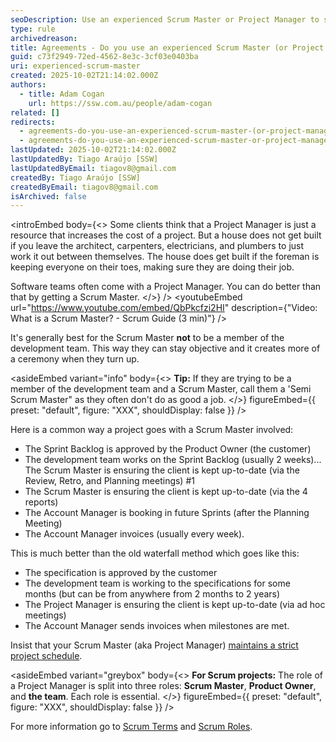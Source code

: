 ```yaml
---
seoDescription: Use an experienced Scrum Master or Project Manager to streamline your software development project and ensure timely delivery
type: rule
archivedreason:
title: Agreements - Do you use an experienced Scrum Master (or Project Manager)?
guid: c73f2949-72ed-4562-8e3c-3cf03e0403ba
uri: experienced-scrum-master
created: 2025-10-02T21:14:02.000Z
authors:
  - title: Adam Cogan
    url: https://ssw.com.au/people/adam-cogan
related: []
redirects:
  - agreements-do-you-use-an-experienced-scrum-master-(or-project-manager)
  - agreements-do-you-use-an-experienced-scrum-master-or-project-manager
lastUpdated: 2025-10-02T21:14:02.000Z
lastUpdatedBy: Tiago Araújo [SSW]
lastUpdatedByEmail: tiagov8@gmail.com
createdBy: Tiago Araújo [SSW]
createdByEmail: tiagov8@gmail.com
isArchived: false
---
```


<introEmbed
  body={<>
Some clients think that a Project Manager is just a resource that increases the cost of a project. But a house does not get built if you leave the architect, carpenters, electricians, and plumbers to just work it out between themselves. The house does get built if the foreman is keeping everyone on their toes, making sure they are doing their job.

Software teams often come with a Project Manager. You can do better than that by getting a Scrum Master.
  </>}
/>
<youtubeEmbed url="https://www.youtube.com/embed/QbPkcfzi2HI" description={"Video: What is a Scrum Master? - Scrum Guide (3 min)"} />

It's generally best for the Scrum Master **not** to be a member of the development team. This way they can stay objective and it creates more of a ceremony when they turn up.

<asideEmbed
  variant="info"
  body={<>
    **Tip:** If they are trying to be a member of the development team and a Scrum Master, call them a 'Semi Scrum Master" as they often don't do as good a job.
  </>}
  figureEmbed={{
    preset: "default",
    figure: "XXX",
    shouldDisplay: false
  }}
/>

Here is a common way a project goes with a Scrum Master involved:

* The Sprint Backlog is approved by the Product Owner (the customer)
* The development team works on the Sprint Backlog (usually 2 weeks)... The Scrum Master is ensuring the client is kept up-to-date (via the Review, Retro, and Planning meetings) #1
* The Scrum Master is ensuring the client is kept up-to-date (via the 4 reports)
* The Account Manager is booking in future Sprints (after the Planning Meeting)
* The Account Manager invoices (usually every week).

This is much better than the old waterfall method which goes like this:

* The specification is approved by the customer
* The development team is working to the specifications for some months (but can be from anywhere from 2 months to 2 years)
* The Project Manager is ensuring the client is kept up-to-date (via ad hoc meetings)
* The Account Manager sends invoices when milestones are met.

Insist that your Scrum Master (aka Project Manager) [maintains a strict project schedule](/does-your-scrum-master-aka-project-manager-maintain-a-strict-project-schedule).

<asideEmbed
  variant="greybox"
  body={<>
    **For Scrum projects:** The role of a Project Manager is split into three roles: **Scrum Master**, **Product Owner**, and **the team**. Each role is essential.
  </>}
  figureEmbed={{
    preset: "default",
    figure: "XXX",
    shouldDisplay: false
  }}
/>

For more information go to [Scrum Terms](https://www.scrum.org/resources/scrum-glossary) and [Scrum Roles](https://resources.scrumalliance.org/Article/scrum-team).
